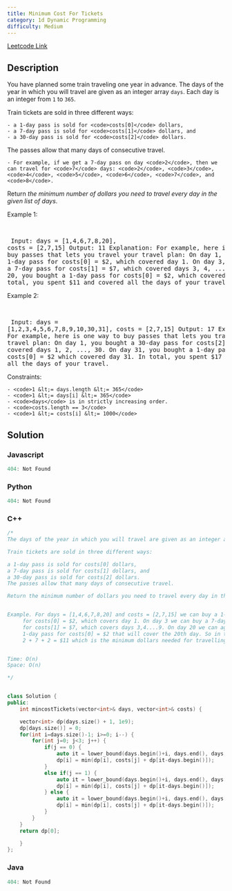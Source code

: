 ```yaml
---
title: Minimum Cost For Tickets
category: 1d Dynamic Programming
difficulty: Medium
---
```


<Callout>

[Leetcode Link](https://leetcode.com/problems/minimum-cost-for-tickets)

</Callout>

## Description
You have planned some train traveling one year in advance. The days of the year in which you will travel are given as an integer array <code>days</code>. Each day is an integer from <code>1</code> to <code>365</code>.

Train tickets are sold in three different ways:


	- a 1-day pass is sold for <code>costs[0]</code> dollars,
	- a 7-day pass is sold for <code>costs[1]</code> dollars, and
	- a 30-day pass is sold for <code>costs[2]</code> dollars.


The passes allow that many days of consecutive travel.


	- For example, if we get a 7-day pass on day <code>2</code>, then we can travel for <code>7</code> days: <code>2</code>, <code>3</code>, <code>4</code>, <code>5</code>, <code>6</code>, <code>7</code>, and <code>8</code>.


Return *the minimum number of dollars you need to travel every day in the given list of days*.

 
Example 1:

<br /><pre className="overflow-x-auto">
Input: days = [1,4,6,7,8,20], costs = [2,7,15]
Output: 11
Explanation: For example, here is one way to buy passes that lets you travel your travel plan:
On day 1, you bought a 1-day pass for costs[0] = $2, which covered day 1.
On day 3, you bought a 7-day pass for costs[1] = $7, which covered days 3, 4, ..., 9.
On day 20, you bought a 1-day pass for costs[0] = $2, which covered day 20.
In total, you spent $11 and covered all the days of your travel.
</pre>

Example 2:

<br /><pre className="overflow-x-auto">
Input: days = [1,2,3,4,5,6,7,8,9,10,30,31], costs = [2,7,15]
Output: 17
Explanation: For example, here is one way to buy passes that lets you travel your travel plan:
On day 1, you bought a 30-day pass for costs[2] = $15 which covered days 1, 2, ..., 30.
On day 31, you bought a 1-day pass for costs[0] = $2 which covered day 31.
In total, you spent $17 and covered all the days of your travel.
</pre>

 
Constraints:


	- <code>1 &lt;= days.length &lt;= 365</code>
	- <code>1 &lt;= days[i] &lt;= 365</code>
	- <code>days</code> is in strictly increasing order.
	- <code>costs.length == 3</code>
	- <code>1 &lt;= costs[i] &lt;= 1000</code>



## Solution

### Javascript
```javascript
404: Not Found
```
### Python
```python
404: Not Found
```
### C++
```cpp
/*
The days of the year in which you will travel are given as an integer array days. Each day is an integer from 1 to 365.

Train tickets are sold in three different ways:

a 1-day pass is sold for costs[0] dollars,
a 7-day pass is sold for costs[1] dollars, and
a 30-day pass is sold for costs[2] dollars.
The passes allow that many days of consecutive travel.

Return the minimum number of dollars you need to travel every day in the given list of days.


Example. For days = [1,4,6,7,8,20] and costs = [2,7,15] we can buy a 1-day pass
	 for costs[0] = $2, which covers day 1. On day 3 we can buy a 7-day pass
	 for costs[1] = $7, which covers days 3,4....9. On day 20 we can again buy a
	 1-day pass for costs[0] = $2 that will cover the 20th day. So in total we spent
	 2 + 7 + 2 = $11 which is the minimum dollars needed for travelling in this case.


Time: O(n)
Space: O(n)

*/


class Solution {
public:
    int mincostTickets(vector<int>& days, vector<int>& costs) {

    vector<int> dp(days.size() + 1, 1e9);
    dp[days.size()] = 0;
    for(int i=days.size()-1; i>=0; i--) {
        for(int j=0; j<3; j++) {
            if(j == 0) {
                auto it = lower_bound(days.begin()+i, days.end(), days[i]+1);
                dp[i] = min(dp[i], costs[j] + dp[it-days.begin()]);
            }
            else if(j == 1) {
                auto it = lower_bound(days.begin()+i, days.end(), days[i]+7);
                dp[i] = min(dp[i], costs[j] + dp[it-days.begin()]);
            } else {
                auto it = lower_bound(days.begin()+i, days.end(), days[i]+30);
                dp[i] = min(dp[i], costs[j] + dp[it-days.begin()]);
            }
        }
    }
    return dp[0];

    }
};
```
### Java
```java
404: Not Found
```


